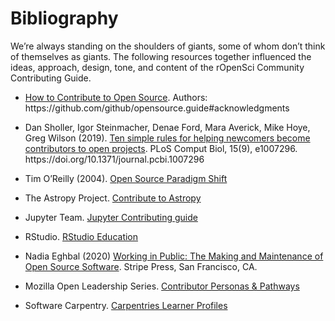 # Bibliography

We're always standing on the shoulders of giants, some of whom don't think of themselves as giants. 
The following resources together influenced the ideas, approach, design, tone, and content of the rOpenSci Community Contributing Guide. 

- [How to Contribute to Open Source](https://opensource.guide/how-to-contribute/). 
Authors: https://github.com/github/opensource.guide#acknowledgments

- Dan Sholler, Igor Steinmacher, Denae Ford, Mara Averick, Mike Hoye, Greg Wilson (2019). 
  [Ten simple rules for helping newcomers become contributors to open projects](https://doi.org/10.1371/journal.pcbi.1007296). 
  PLoS Comput Biol, 15(9), e1007296. https://doi.org/10.1371/journal.pcbi.1007296

- Tim O'Reilly (2004). [Open Source Paradigm Shift](https://www.oreilly.com/pub/a/tim/articles/paradigmshift_0504.html)

- The Astropy Project. [Contribute to Astropy](https://www.astropy.org/contribute.html)

- Jupyter Team. [Jupyter Contributing guide](https://jupyter.readthedocs.io/en/latest/contributing/content-contributor.html)

- RStudio. [RStudio Education](https://education.rstudio.com/)

- Nadia Eghbal (2020) [Working in Public: The Making and Maintenance of Open Source Software](https://press.stripe.com/#working-in-public). 
Stripe Press, San Francisco, CA.

- Mozilla Open Leadership Series. [Contributor Personas & Pathways](https://mozilla.github.io/open-leadership-training-series/articles/building-communities-of-contributors/bring-on-contributors-using-personas-and-pathways/)

- Software Carpentry. [Carpentries Learner Profiles](https://software-carpentry.org/audience/)